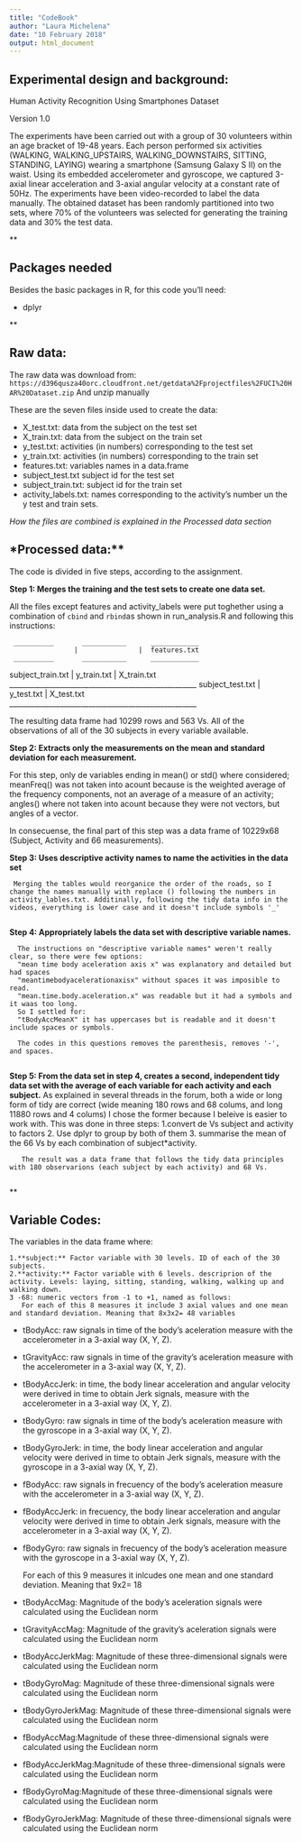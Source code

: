```yaml
---
title: "CodeBook"
author: "Laura Michelena"
date: "10 February 2018"
output: html_document
---
```


**Experimental design and background:**
---------------------------------------

Human Activity Recognition Using Smartphones Dataset

Version 1.0

The experiments have been carried out with a group of 30 volunteers within an age bracket of 19-48 years. Each person performed six activities (WALKING, WALKING_UPSTAIRS, WALKING_DOWNSTAIRS, SITTING, STANDING, LAYING) wearing a smartphone (Samsung Galaxy S II) on the waist. Using its embedded accelerometer and gyroscope, we captured 3-axial linear acceleration and 3-axial angular velocity at a constant rate of 50Hz. The experiments have been video-recorded to label the data manually. The obtained dataset has been randomly partitioned into two sets, where 70% of the volunteers was selected for generating the training data and 30% the test data. 

**

Packages needed
---------------
Besides the basic packages in R, for this code you'll need:

 - dplyr

**


**Raw data:**
-------------

The raw data was download from:
`https://d396qusza40orc.cloudfront.net/getdata%2Fprojectfiles%2FUCI%20HAR%20Dataset.zip`
And unzip manually

These are the seven files inside used to create the data:

 - X_test.txt: data from the subject on the test set
 - X_train.txt: data from the subject on the train set
 - y_test.txt: activities (in numbers) corresponding to the test set
 - y_train.txt: activities (in numbers) corresponding to the train set
 - features.txt: variables names in a data.frame
 - subject_test.txt subject id for the test set
 - subject_train.txt: subject id for the train set
 - activity_labels.txt: names corresponding to the activity's number un the y test and train sets.

*How the files are combined is explained in the Processed data section*

*Processed data:**
-------------------

The code is divided in five steps, according to the assignment.


 **Step 1: Merges the training and the test sets to create one data set.**

All the files except features and activity_labels were put toghether using a combination of `cbind` and `rbind`as shown in run_analysis.R and following this instructions:
   
     __________       ___________      ____________
                    |               |  features.txt
     __________       ___________      ____________                    
  subject_train.txt | y_train.txt   |  X_train.txt  
 ____________________________________________________
  subject_test.txt  | y_test.txt    |  X_test.txt   
 ____________________________________________________
   
   The resulting data frame had 10299 rows and 563 Vs. All of the observations of all of the 30 subjects in every variable available.
   
   **Step 2: Extracts only the measurements on the mean and standard deviation for each measurement.**

For this step, only de variables ending in mean() or std() where considered; meanFreq() was not taken into acount because is the weighted average of the frequency components, not an average of a measure of an activity; angles() where not taken into acount because they were not vectors, but angles of a vector. 

In consecuense, the final part of this step was a data frame of 10229x68 (Subject, Activity and 66 measurements). 
   

   
 **Step 3: Uses descriptive activity names to name the activities in the data set**

     Merging the tables would reorganice the order of the roads, so I change the names manually with replace () following the numbers in activity_lables.txt. Additinally, following the tidy data info in the videos, everything is lower case and it doesn't include symbols '_'
     
**Step 4: Appropriately labels the data set with descriptive variable names.**

      The instructions on "descriptive variable names" weren't really clear, so there were few options:
      "mean time body aceleration axis x" was explanatory and detailed but had spaces
      "meantimebodyacelerationaxisx" without spaces it was imposible to read.
      "mean.time.body.aceleration.x" was readable but it had a symbols and it waas too long.
      So I settled for:
      "tBodyAccMeanX" it has uppercases but is readable and it doesn't include spaces or symbols.
      
      The codes in this questions removes the parenthesis, removes '-', and spaces.
      
 **Step 5: From the data set in step 4, creates a second, independent tidy data set with the average of each variable for each activity and each subject.**
 As explained in several threads in the forum, both a wide or long form of tidy are correct (wide meaning 180 rows and 68 colums, and long 11880 rows and 4 colums) I chose the former because I beleive is easier to work with.
      This was done in three steps:
       1.convert de Vs subject and activity to factors
       2. Use dplyr to group by both of them
       3. summarise the mean of the 66 Vs by each combination of subject*activity.
       
       The result was a data frame that follows the tidy data principles with 180 observarions (each subject by each activity) and 68 Vs. 
       
**

Variable Codes:
---------------
The variables in the data frame where:
    
    1.**subject:** Factor variable with 30 levels. ID of each of the 30 subjects.
    2.**activity:** Factor variable with 6 levels. descriprion of the activity. Levels: laying, sitting, standing, walking, walking up and walking down.
    3 -68: numeric vectors from -1 to +1, named as follows:   
       For each of this 8 measures it include 3 axial values and one mean and standard deviation. Meaning that 8x3x2= 48 variables
 - tBodyAcc: raw signals in time of the body's aceleration measure with the accelerometer in a 3-axial way (X, Y, Z).
 - tGravityAcc: raw signals in time  of the gravity's aceleration measure with the accelerometer in a 3-axial way (X, Y, Z).
 - tBodyAccJerk:  in time, the body linear acceleration and angular velocity were derived in time to obtain Jerk signals, measure with the accelerometer in a 3-axial way (X, Y, Z).
 - tBodyGyro: raw signals in time  of the body's aceleration measure with the gyroscope  in a 3-axial way (X, Y, Z). 
 - tBodyGyroJerk: in time, the body linear acceleration and angular velocity were derived in time to obtain Jerk signals, measure with the gyroscope in a 3-axial way (X, Y, Z).
 - fBodyAcc: raw signals in frecuency of the body's aceleration measure with the accelerometer in a 3-axial way (X, Y, Z).
 - fBodyAccJerk: in frecuency, the body linear acceleration and angular velocity were derived in time to obtain Jerk signals, measure with the accelerometer in a 3-axial way (X, Y, Z).
 - fBodyGyro:  raw signals in frecuency of the body's aceleration measure with the gyroscope  in a 3-axial way (X, Y, Z).

   For each of this 9 measures it inlcudes one mean and one standard deviation. Meaning that 9x2= 18
 - tBodyAccMag: Magnitude of the body's aceleration signals were calculated using the Euclidean norm 
 - tGravityAccMag: Magnitude of the gravity's aceleration signals were calculated using the Euclidean norm 
 - tBodyAccJerkMag: Magnitude of these three-dimensional signals were calculated using the Euclidean norm 
 - tBodyGyroMag: Magnitude of these three-dimensional signals were calculated using the Euclidean norm 
 - tBodyGyroJerkMag: Magnitude of these three-dimensional signals were calculated using the Euclidean norm 
 - fBodyAccMag:Magnitude of these three-dimensional signals were calculated using the Euclidean norm 
 - fBodyAccJerkMag:Magnitude of these three-dimensional signals were calculated using the Euclidean norm    
 - fBodyGyroMag:Magnitude of these three-dimensional signals were calculated using the Euclidean norm  
 - fBodyGyroJerkMag: Magnitude of these three-dimensional signals were calculated using the Euclidean norm 
    

    

      
